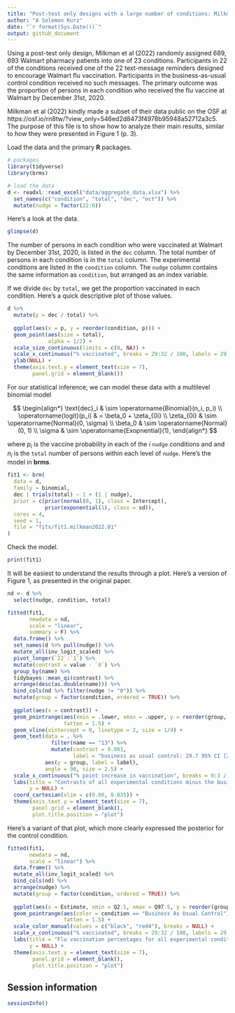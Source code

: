 ```yaml
---
title: "Post-test only designs with a large number of conditions: Milkman et al (2022)"
author: "A Solomon Kurz"
date: "`r format(Sys.Date())`"
output: github_document
---
```


Using a post-test only design, Milkman et al (2022) randomly assigned $689{,}693$ Walmart pharmacy patients into one of 23 conditions. Participants in 22 of the conditions received one of the 22 text-message reminders designed to encourage Walmart flu vaccination. Participants in the business-as-usual control condition received no such messages. The primary outcome was the proportion of persons in each condition who received the flu vaccine at Walmart by December 31st, 2020.

Milkman et al (2022) kindly made a subset of their data public on the OSF at https://osf.io/rn8tw/?view_only=546ed2d8473f4978b95948a52712a3c5. The purpose of this file is to show how to analyze their main results, similar to how they were presented in Figure 1 (p. 3).

Load the data and the primary **R** packages.

```r
# packages
library(tidyverse)
library(brms)

# load the data
d <- readxl::read_excel("data/aggregate_data.xlsx") %>% 
  set_names(c("condition", "total", "dec", "oct")) %>% 
  mutate(nudge = factor(22:0))
```

Here's a look at the data.

```r
glimpse(d)
```

The number of persons in each condition who were vaccinated at Walmart by December 31st, 2020, is listed in the `dec` column. The total number of persons in each condition is in the `total` column. The experimental conditions are listed in the `condition` column. The `nudge` column contains the same information as `condition`, but arranged as an index variable.

If we divide `dec` by `total`, we get the proportion vaccinated in each condition. Here's a quick descriptive plot of those values.

```r
d %>% 
  mutate(p = dec / total) %>% 
  
  ggplot(aes(x = p, y = reorder(condition, p))) +
  geom_point(aes(size = total),
             alpha = 1/2) +
  scale_size_continuous(limits = c(0, NA)) +
  scale_x_continuous("% vaccinated", breaks = 29:32 / 100, labels = 29:32) +
  ylab(NULL) +
  theme(axis.text.y = element_text(size = 7),
        panel.grid = element_blank())
```

For our statistical inference, we can model these data with a multilevel binomial model 

$$
\begin{align*}
\text{dec}_i & \sim \operatorname{Binomial}(n_i, p_i) \\
\operatorname{logit}(p_i) & = \beta_0 + \zeta_{0i} \\
\zeta_{0i} & \sim \operatorname{Normal}(0, \sigma) \\
\beta_0 & \sim \operatorname{Normal}(0, 1) \\
\sigma & \sim \operatorname{Exopnential}(1),
\end{align*}
$$

where $p_i$ is the vaccine probability in each of the $i$ `nudge` conditions and and $n_i$ is the `total` number of persons within each level of `nudge`. Here's the model in **brms**.

```r
fit1 <- brm(
  data = d,
  family = binomial,
  dec | trials(total) ~ 1 + (1 | nudge),
  prior = c(prior(normal(0, 1), class = Intercept),
            prior(exponential(1), class = sd)),
  cores = 4,
  seed = 1,
  file = "fits/fit1.milkman2022.01"
)
```

Check the model.

```r
print(fit1)
```

It will be easiest to understand the results through a plot. Here's a version of Figure 1, as presented in the original paper.

```r
nd <- d %>% 
  select(nudge, condition, total)

fitted(fit1,
       newdata = nd,
       scale = "linear",
       summary = F) %>% 
  data.frame() %>% 
  set_names(d %>% pull(nudge)) %>% 
  mutate_all(inv_logit_scaled) %>% 
  pivot_longer(`22`:`1`) %>% 
  mutate(contrast = value - `0`) %>% 
  group_by(name) %>% 
  tidybayes::mean_qi(contrast) %>% 
  arrange(desc(as.double(name))) %>% 
  bind_cols(nd %>% filter(nudge != "0")) %>% 
  mutate(group = factor(condition, ordered = TRUE)) %>% 
  
  ggplot(aes(x = contrast)) +
  geom_pointrange(aes(xmin = .lower, xmax = .upper, y = reorder(group, contrast)),
                  fatten = 1.5) +
  geom_vline(xintercept = 0, linetype = 2, size = 1/4) +
  geom_text(data = . %>% 
              filter(name == "13") %>% 
              mutate(contrast = 0.001, 
                     label = "business as usual control: 29.7 95% CI [29.1, 30.2]"),
            aes(y = group, label = label),
            angle = 90, size = 2.5) +
  scale_x_continuous("% point increase in vaccination", breaks = 0:3 / 100, labels = 0:3) +
  labs(title = "Contrasts of all experimental conditions minus the business as usual control condition",
       y = NULL) +
  coord_cartesian(xlim = c(0.00, 0.035)) +
  theme(axis.text.y = element_text(size = 7),
        panel.grid = element_blank(),
        plot.title.position = "plot")
```

Here's a variant of that plot, which more clearly expressed the posterior for the control condition.

```r
fitted(fit1,
       newdata = nd,
       scale = "linear") %>%
  data.frame() %>% 
  mutate_all(inv_logit_scaled) %>% 
  bind_cols(nd) %>% 
  arrange(nudge) %>% 
  mutate(group = factor(condition, ordered = TRUE)) %>% 
  
  ggplot(aes(x = Estimate, xmin = Q2.5, xmax = Q97.5, y = reorder(group, Estimate))) +
  geom_pointrange(aes(color = condition == "Business As Usual Control"),
                  fatten = 1.5) +
  scale_color_manual(values = c("black", "red4"), breaks = NULL) +
  scale_x_continuous("% vaccinated", breaks = 29:32 / 100, labels = 29:32) +
  labs(title = "Flu vaccination percentages for all experimental conditions (even the business as usual control)",
       y = NULL) +
  theme(axis.text.y = element_text(size = 7),
        panel.grid = element_blank(),
        plot.title.position = "plot")
```

## Session information

```r
sessionInfo()
```


